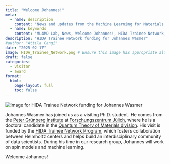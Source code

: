 ```yaml
---
title: "Welcome Johannes!"
meta:
  - name: description
    content: "News and updates from the Machine Learning for Materials Design (ML4MD) Lab: Welcome Johannes!"
  - name: keywords
    content: "ML4MD Lab, News, Welcome Johannes!, HIDA Trainee Network, Johannes Wasmer"
description: "HIDA Trainee Network funding for Johannes Wasmer"
#author: "Attila Cangi"
date: "2025-02-17"
image: HIDA_Trainee_Network.png # Ensure this image has appropriate alt text if used directly in content
draft: false
categories:
  - visitor
  - award
format:
  html:
    page-layout: full
    toc: false
---
```

![](HIDA_Trainee_Network.webp){.news-thumbnail alt="Image for HIDA Trainee Network funding for Johannes Wasmer"}

Johannes Wasmer has joined us as a visiting Ph.D. student. He comes from the [Peter Grünberg Institute](https://www.fz-juelich.de/de/pgi){target="_blank"} at [Forschungszentrum Jülich](https://www.fz-juelich.de/en){target="_blank"}, where he is a doctoral candidate in the [Quantum Theory of Materials division](https://www.fz-juelich.de/en/pgi/pgi-1){target="_blank"}. His visit is funded by the [HIDA Trainee Network Program](https://www.helmholtz-hida.de/en/new-horizons/trainee-network/){target="_blank"}, which fosters collaboration between Helmholtz centers and helps build an interdisciplinary community of data scientists. During his time in our research group, Johannes will work on spin models and machine learning.

Welcome Johannes!
